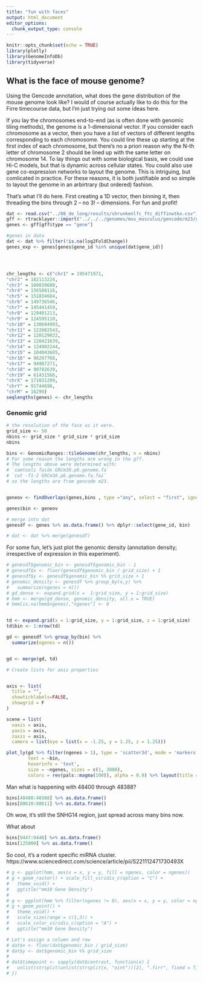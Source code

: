 ```yaml
---
title: "fun with faces"
output: html_document
editor_options: 
  chunk_output_type: console
---
```


```r
knitr::opts_chunk$set(echo = TRUE)
library(plotly)
library(GenomeInfoDb)
library(tidyverse)
```

## What is the face of mouse genome?

Using the Gencode annotation, what does the gene distribution of the mouse genome look like? I would of course actually like to do this for the Firre timecourse data, but I'm just trying out some ideas here.

If you lay the chromosomes end-to-end (as is often done with genomic tiling methods), the genome is a 1-dimensional vector. If you consider each chromosome as a vector, then you have a list of vectors of different lengths corresponding to each chromosome. You could line these up starting at the first index of each chromosome, but there's no a priori reason why the N-th letter of chromosome 2 should be lined up with the same letter on chromosome 14. To lay things out with some biological basis, we could use Hi-C models, but that is dynamic across cellular states. You could also use gene co-expression networks to layout the genome. This is intriguing, but comlicated in practice. For these reasons, it is both justifiable and so simple to layout the genome in an arbirtrary (but ordered) fashion. 

That's what I'll do here. First creating a 1D vector, then binning it, then threading the bins through 2 -- no 3! -- dimensions. For fun and profit!

```r
dat <- read.csv("../08_de_long/results/shrunkenlfc_ftc_diffinwtko.csv") %>% select(-X)
gff <- rtracklayer::import("../../../genomes/mus_musculus/gencode/m23/gencode.vM23.annotation.gff3")
genes <- gff[gff$type == "gene"]

#genes in data
dat <- dat %>% filter(!is.na(log2FoldChange))
genes_exp <- genes[genes$gene_id %in% unique(dat$gene_id)]




chr_lengths <- c("chr1" = 195471971,
"chr2" = 182113224,
"chr3" = 160039680,
"chr4" = 156508116,
"chr5" = 151834684,
"chr6" = 149736546,
"chr7" = 145441459,
"chr8" = 129401213,
"chr9" = 124595110,
"chr10" = 130694993,
"chr11" = 122082543,
"chr12" = 120129022,
"chr13" = 120421639,
"chr14" = 124902244,
"chr15" = 104043685,
"chr16" = 98207768,
"chr17" = 94987271,
"chr18" = 90702639,
"chr19" = 61431566,
"chrX" = 171031299,
"chrY" = 91744698,
"chrM" = 16299)
seqlengths(genes) <- chr_lengths
```

### Genomic grid

```r
# the resolution of the face as it were.
grid_size <- 50
nbins <- grid_size * grid_size * grid_size
nbins
```



```r
bins <- GenomicRanges::tileGenome(chr_lengths, n = nbins)
# For some reason the lengths are wrong in the gff.
# The lengths above were determined with:
# `samtools faidx GRCm38.p6.genome.fa`
# `cut -f1-2 GRCm38.p6.genome.fa.fai`
# so the lengths are from gencode m23.


geneov <- findOverlaps(genes,bins , type ="any", select = "first", ignore.strand = TRUE)

genes$bin <- geneov

# merge into dat
genesdf <- genes %>% as.data.frame() %>% dplyr::select(gene_id, bin)

# dat <- dat %>% merge(genesdf)
```

For some fun, let's just plot the genomic density (annotation density; irrespective of expression in this experiment).

```r
# genesdf$genomic_bin <- genesdf$genomic_bin - 1
# genesdf$x <- floor(genesdf$genomic_bin / grid_size) + 1
# genesdf$y <- genesdf$genomic_bin %% grid_size + 1
# genomic_density <- genesdf %>% group_by(x,y) %>%
#   summarize(ngenes = n())
# gd_dense <- expand.grid(x =  1:grid_size, y = 1:grid_size)
# hmm <- merge(gd_dense, genomic_density, all.x = TRUE)
# hmm[is.na(hmm$ngenes),"ngenes"] <- 0


td <- expand.grid(x = 1:grid_size, y = 1:grid_size, z = 1:grid_size)
td$bin <- 1:nrow(td)

gd <- genesdf %>% group_by(bin) %>%
  summarize(ngenes = n())


gd <- merge(gd, td)

# Create lists for axis properties


axis <- list(
  title = "",
  showticklabels=FALSE,
  showgrid = F
)

scene = list(
  xaxis = axis,
  yaxis = axis,
  zaxis = axis,
  camera = list(eye = list(x = -1.25, y = 1.25, z = 1.25)))

plot_ly(gd %>% filter(ngenes > 1), type = 'scatter3d', mode = 'markers', x = ~x, y = ~y, z = ~z, color = ~ngenes,
        text = ~bin,
        hoverinfo = 'text',
        size = ~ngenes, sizes = c(1, 3000),
        colors = rev(pals::magma(100)), alpha = 0.9) %>% layout(title = "mm10 gene density", scene = scene)

```

Man what is happening with 48400 through 48388?

```r
bins[48400:48388] %>% as.data.frame()
bins[80610:80611] %>% as.data.frame()
```

Oh wow, it's still the SNHG14 region, just spread across many bins now.

What about

```r
bins[9447:9448] %>% as.data.frame()
bins[125000] %>% as.data.frame()
```

So cool, it's a rodent specific miRNA cluster.
https://www.sciencedirect.com/science/article/pii/S221112471730493X


```r
# g <- ggplot(hmm, aes(x = x, y = y, fill = ngenes, color = ngenes))
# g + geom_raster() + scale_fill_viridis_c(option = "C") + 
#   theme_void() + 
#   ggtitle("mm10 Gene Density")
# 
# g <- ggplot(hmm %>% filter(ngenes != 0), aes(x = x, y = y, color = ngenes, size = ngenes))
# g + geom_point() + 
#   theme_void() + 
#   scale_size(range = c(1,3)) + 
#   scale_color_viridis_c(option = "A") + 
#   ggtitle("mm10 Gene Density")


```


```r
# Let's assign a column and row
# dat$x <- floor(dat$genomic_bin / grid_size)
# dat$y <- dat$genomic_bin %% grid_size
# 
# dat$timepoint <- sapply(dat$contrast, function(x) {
#   unlist(strsplit(unlist(strsplit(x, "oint"))[2], ".firr", fixed = T))[1]
# })
```



